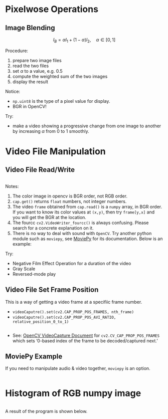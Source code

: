 # Pixelwose Operations {#pixel}

## Image Blending 

$$ I_B = \alpha I_1 + (1-\alpha) I_2 , \quad \alpha \in [0, 1]$$

Procedure:

1. prepare two image files
1. read the two files
1. set $\alpha$ to a value, e.g. $0.5$
1. compute the weighted sum of the two images
1. display the result

Notice:

- `np.uint8` is the type of a pixel value for display.
- BGR in OpenCV!

Try:

- make a video showing a progressive change from one image to another by increasing $\alpha$ from 0 to 1 smoothly.










# Video File Manipulation {#video}

## Video File Read/Write

```python
```

Notes:

1. The color image in opencv is BGR order, not RGB order.
2. `cap.get()` returns `float` numbers, not integer numbers.
3. The video `frame` obtained from `cap.read()` is a `numpy` array, in BGR order. If you want to know its color values at `(x,y)`, then try `frame[y,x]` and you will get the BGR at the location.
4. The fourcc `cv2.VideoWriter_fourcc()` is always confusing. Please search for a concrete explanation on it.
5. There is no way to deal with sound with `OpenCV`. Try another python module such as `moviepy`, see [MoviePy](http://zulko.github.io/moviepy/index.html) for its documentation. Below is an example:


Try:

- Negative Film Effect Operation for a duration of the video
- Gray Scale
- Reversed-mode play 






## Video File Set Frame Position

This is a way of getting a video frame at a specifiic frame number.

- `videoCaputre().set(cv2.CAP_PROP_POS_FRAMES, nth_frame)`
- `videoCaputre().set(cv2.CAP_PROP_POS_AVI_RATIO, relative_position_0_to_1)`

```python
```

- See: [OpenCV VideoCapture Document](https://docs.opencv.org/4.0.1/d4/d15/group__videoio__flags__base.html#gaeb8dd9c89c10a5c63c139bf7c4f5704d) for `cv2.CV_CAP_PROP_POS_FRAMES` which sets '0-based index of the frame to be decoded/captured next.' 



## MoviePy Example

If you need to manipulate audio & video together, `moviepy` is an option.

```python
```



# Histogram of RGB numpy image

```python
```

A result of the program is shown below.

```python
```


